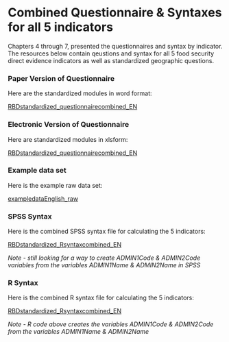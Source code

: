 # Combined Questionnaire & Syntaxes for all 5 indicators

Chapters 4 through 7, presented the questionnaires and syntax by indicator.  The resources below contain qeustions and syntax for all 5 food security direct evidence indicators as well as standardized geographic questions.

### Paper Version of Questionnaire

Here are the standardized modules in word format:

[RBDstandardized_questionnairecombined_EN](https://github.com/WFP-VAM/RBD_FS_CH_guide_EN/blob/master/questionnaires/RBDstandardized_questionnairecombined_EN.docx?raw=true?raw=true) 

### Electronic Version of Questionnaire

Here are standardized modules in xlsform:

[RBDstandardized_questionnairecombined_EN](https://github.com/WFP-VAM/RBD_FS_CH_guide_EN/blob/master/questionnaires/RBDstandardized_questionnairecombined_EN.xlsx?raw=true) 

### Example data set

Here is the example raw data set:

[exampledataEnglish_raw](https://github.com/WFP-VAM/RBD_FS_CH_guide_EN/blob/master/example_datasets/exampledataEnglish_raw.sav?raw=true) 

### SPSS Syntax

Here is the combined SPSS syntax file for calculating the 5 indicators: 

[RBDstandardized_Rsyntaxcombined_EN](https://github.com/WFP-VAM/RBD_FS_CH_guide_EN/blob/master/syntax/RBDstandardized_Rsyntaxcombined_EN.sps?raw=true) 

*Note - still looking for a way to create  ADMIN1Code & ADMIN2Code variables from the variables ADMIN1Name & ADMIN2Name in SPSS*


### R Syntax

Here is the combined R syntax file for calculating the 5 indicators: 

[RBDstandardized_Rsyntaxcombined_EN](https://github.com/WFP-VAM/RBD_FS_CH_guide_EN/blob/master/syntax/RBDstandardized_Rsyntaxcombined_EN.R?raw=true) 

*Note - R code above creates the variables ADMIN1Code & ADMIN2Code from the variables ADMIN1Name & ADMIN2Name*
